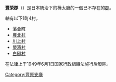 {{日本郡 (廢除)
| 郡 = 豐榮郡
| 日文原名 = 豊栄郡
| 平假名 = とよさかえぐん
| 羅馬字拼音 = Toyosakae-gun
| 地圖 = 
| 廢除時間 = 1949年6月1日
| 廢除理由 =  放棄領土主權 
| 廢除時處置 = 
| 現在郡 = 
| 都道府縣 = 樺太廳
| 支廳 = 豐原支廳
| 町 = 1
| 村 = 4
| 經度 = 
| 緯度 = 
| 註記 = 
}}

'''豐榮郡'''（{{jpn|j=豊栄郡|kyu=豐榮郡|hg=とよさかえぐん|rm=Toyosakae gun|f=y}}）是日本統治下的樺太廳的一個已不存在的[[郡|郡]]。

轄有以下1町4村。
* [[落合町_(樺太廳)|落合町]] 
* [[豐北村|豐北村]] 
* [[川上村_(樺太廳)|川上村]] 
* [[榮濱村|榮濱村]] 
* [[白縫村|白縫村]]

在法律上于1949年6月1日国家行政組織法施行后廢除。

{{樺太廳的郡}}
{{豐原支廳}}
[[Category:豐原支廳|Category:豐原支廳]]